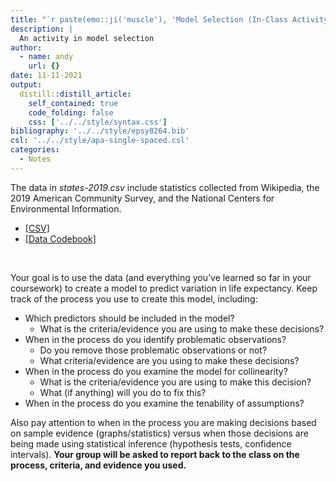 ```yaml
---
title: "`r paste(emo::ji('muscle'), 'Model Selection (In-Class Activity)')`"
description: |
  An activity in model selection
author:
  - name: andy
    url: {}
date: 11-11-2021
output:
  distill::distill_article:
    self_contained: true
    code_folding: false
    css: ['../../style/syntax.css']
bibliography: '../../style/epsy8264.bib'
csl: '../../style/apa-single-spaced.csl'
categories:
  - Notes
---
```


The data in *states-2019.csv* include statistics collected from Wikipedia, the 2019 American Community Survey, and the National Centers for Environmental Information. 

- [[CSV]](https://raw.githubusercontent.com/zief0002/epsy-8264/master/data/states-2019.csv)
- [[Data Codebook]](http://zief0002.github.io/epsy-8264/codebooks/states-2019.html)

<br />

Your goal is to use the data (and everything you've learned so far in your coursework) to create a model to predict variation in life expectancy. Keep track of the process you use to create this model, including:

- Which predictors should be included in the model? 
    + What is the criteria/evidence you are using to make these decisions?
- When in the process do you identify problematic observations?
    + Do you remove those problematic observations or not? 
    + What criteria/evidence are you using to make these decisions?
- When in the process do you examine the model for collinearity?
    + What is the criteria/evidence you are using to make this decision?
    + What (if anything) will you do to fix this?
- When in the process do you examine the tenability of assumptions?

Also pay attention to when in the process you are making decisions based on sample evidence (graphs/statistics) versus when those decisions are being made using statistical inference (hypothesis tests, confidence intervals). **Your group will be asked to report back to the class on the process, criteria, and evidence you used.**


